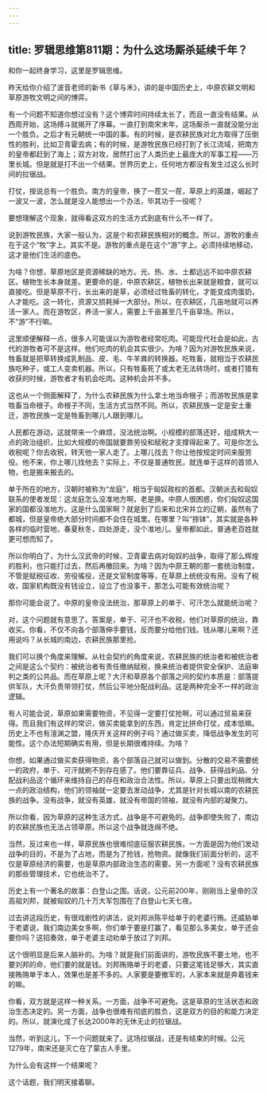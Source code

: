```yaml
---
---
---
```

title: 罗辑思维第811期：为什么这场厮杀延续千年？
---

和你一起终身学习，这里是罗辑思维。

昨天给你介绍了波音老师的新书《草与禾》，讲的是中国历史上，中原农耕文明和草原游牧文明之间的博弈。

有一个问题不知道你想过没有？这个博弈时间持续太长了，而且一直没有结果。从西周开始，这场搏斗就揭开了序幕。一直打到南宋末年，这场厮杀一直就没能分出一个胜负。之后才有元朝统一中国的事。有的时候，是农耕民族对北方取得了压倒性的胜利，比如卫青霍去病；有的时候，是游牧民族已经打到了长江流域，把南方的皇帝都赶到了海上；双方对攻，居然打出了人类历史上最庞大的军事工程——万里长城。但是就是打不出一个结果。世界历史上，任何地方都没有发生过这么长时间的拉锯战。

打仗，按说总有一个胜负。南方的皇帝，换了一茬又一茬，草原上的英雄，崛起了一波又一波，怎么就是没人能想出一个办法，毕其功于一役呢？

要想理解这个现象，就得看这双方的生活方式到底有什么不一样了。

说到游牧民族，大家一般认为，这是个和农耕民族相对的概念。所以，游牧的重点在于这个“牧”字上。其实不是。游牧的重点是在这个“游”字上。必须持续地移动，这才是他们生活的底色。

为啥？你想，草原地区是资源稀缺的地方。光、热、水、土都远远不如中原农耕区。植物生长本身就差。更要命的是，中原农耕区，植物长出来就是粮食，就可以直接吃。但是草原不行，长出来的是草，必须经过牲畜的转化，才能变成肉蛋奶，人才能吃。这一转化，资源又损耗掉一大部分。所以，在农耕区，几亩地就可以养活一家人。而在游牧区，养活一家人，需要上千亩甚至几千亩草场。所以，不“游”不行嘛。

这里顺便解释一点，很多人可能误以为游牧者经常吃肉。可能现代社会是如此，古代的游牧者可不是这样。他们吃肉的机会其实很少。为啥？因为对游牧民族来说，牲畜就是把草转换成乳制品、皮、毛、牛羊粪的转换器。吃牲畜，就相当于农耕民族吃种子，或工人变卖机器。所以，只有牲畜死了或太老无法转场时，或者打猎有收获的时候，游牧者才有机会吃肉。这种机会并不多。

这也从一个侧面解释了，为什么农耕民族为什么拿土地当命根子；而游牧民族是拿牲畜当命根子。命根子不同，生活方式当然不同。所以，农耕民族一定是安土重迁，游牧民族一定是牲畜到哪儿人跟到哪儿。

人民都在游动，这就带来一个麻烦，没法统治啊。小规模的部落还好，组成稍大一点的政治组织，比如大规模的帝国就要靠劳役和赋税才支撑得起来了。可是你怎么收税呢？你去收税，转天他一家人走了。上哪儿找去？你让他按规定时间来服劳役。他不来，你上哪儿找他去？实际上，不仅是普通牧民，就连单于这样的首领人物，也是搬来搬去的。

单于所在的地方，汉朝时被称为“龙庭”，相当于匈奴政权的首都。汉朝派去和匈奴联系的使者发现：这龙庭怎么没准地方啊，老是换。中原人很困惑，你们匈奴这国家的国都没准地方。这是什么国家啊？就是到了后来和北宋并立的辽朝，虽然有了都城，但是皇帝绝大部分时间都不会住在城里。在哪里？叫“捺钵”，其实就是各种各样的临时营地，春夏秋冬，四处游走，没个准地儿。皇帝都如此，普通老百姓就更可想而知了。

所以你明白了，为什么汉武帝的时候，卫青霍去病对匈奴的战争，取得了那么辉煌的胜利，也只能打过去，然后再撤回来。为啥？因为中原王朝的那一套统治制度，不管是赋税征收、劳役徭役，还是文官制度等等，在草原上统统没有用。没有了税收，国家机构既没有钱设立，设立了也没事干，那怎么可能有效统治呢？

那你可能会说了。中原的皇帝没法统治，那草原上的单于、可汗怎么就能统治呢？

对，这个问题就有意思了。答案是，单于、可汗也不收税，他们对草原的统治，靠收买。你看，不仅不向各个部落伸手要钱，反而要分给他们钱。钱从哪儿来啊？还用说吗？从长城的南边，农耕民族那里抢。

我们可以换个角度来理解。从社会契约的角度来说，农耕民族的统治者和被统治者之间是这么个契约：被统治者有责任缴纳赋税，换来统治者提供安全保护、法庭审判之类的公共品。而在草原上呢？大汗和草原各个部落之间的契约本质是：部落提供军队，大汗负责带领打仗，然后公平地分配战利品。这是两种完全不一样的政治逻辑。

有人可能会说，草原如果需要物资，不见得一定要打仗抢啊，可以通过贸易来获得。而且我们有这样的常识，做买卖能拿到的东西，肯定比拼命打仗，成本低嘛。历史上不也有澶渊之盟，隆庆开关这样的例子吗？通过做买卖，降低战争发生的可能性。这个办法短期确实有用，但是长期很难持续。为啥？

你想，如果通过做买卖获得物资，各个部落自己就可以做到。分散的交易不需要统一的政府，单于、可汗就刷不到存在感了。他们要靠征兵、战争、获得战利品、分配战利品这个循环来维持自己的存在和政治合法性。所以，草原上只要出现稍微大一点的政治结构，他们的领袖就一定要去发动战争，尤其是针对长城以南的农耕民族的战争。没有战争，就没有英雄，就没有帝国的领袖，就没有内部的凝聚力。

所以你看，因为草原的这种生活方式，战争是不可避免的。战争即使失败了，南边的农耕民族也无法占领草原。所以这个战争就连绵不绝。

当然，反过来也一样，草原民族也很难彻底征服农耕民族。一方面是因为他们发动战争的目的，不是为了占地，而是为了抢钱，抢物资。就像我们前面分析的，这不仅是草原经济的需要，也是草原内部政治生态的需要。另一方面呢？没有农耕民族的那些管理技术，它也统治不了。

历史上有一个著名的故事：白登山之围。话说，公元前200年，刚刚当上皇帝的汉高祖刘邦，就被匈奴的几十万大军包围在了白登山七天七夜。

过去讲这段历史，有很戏剧性的讲法，说刘邦派陈平给单于的老婆行贿。还威胁单于老婆说，我们南边美女多啊，你们单于要是打赢了，看见那么多美女，单于还会要你吗？这招奏效，单于老婆主动劝单于放过了刘邦。

这个很明显是后来人脑补的。为啥？就是我们前面讲的，游牧民族不要土地，也不要刘邦的命，他们要的就是钱。刘邦贿赂单于的老婆，只要这笔钱足够大，其实直接贿赂单于本人，效果也是差不多的。人家要是要撤军的，人家本来就是奔着钱来的嘛。

你看，双方就是这样一种关系。一方面，战争不可避免。这是草原的生活状态和政治生态决定的。另一方面，战争也很难有彻底的胜负，这是双方的目的和能力决定的。所以，就演化成了长达2000年的无休无止的拉锯战。

当然，听到这儿，下一个问题就来了。这场拉锯战，还是有结束的时候。公元1279年，南宋还是灭亡在了蒙古人手里。

为什么会有这样一个结果呢？

这个话题，我们明天接着聊。

